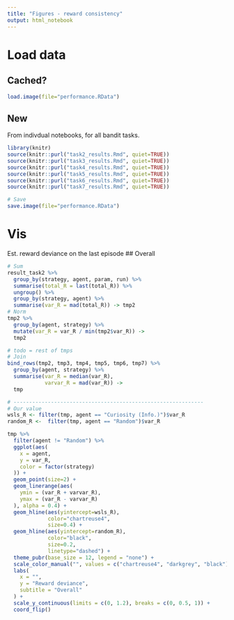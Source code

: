 ```yaml
---
title: "Figures - reward consistency"
output: html_notebook
---
```


# Load data
## Cached?
```r
load.image(file="performance.RData")
```

## New
From indivdual notebooks, for all bandit tasks.
```r
library(knitr)
source(knitr::purl("task2_results.Rmd", quiet=TRUE))
source(knitr::purl("task3_results.Rmd", quiet=TRUE))
source(knitr::purl("task4_results.Rmd", quiet=TRUE))
source(knitr::purl("task5_results.Rmd", quiet=TRUE))
source(knitr::purl("task6_results.Rmd", quiet=TRUE))
source(knitr::purl("task7_results.Rmd", quiet=TRUE))

# Save
save.image(file="performance.RData")
```

# Vis
Est. reward deviance on the last episode
## Overall
```r
# Sum
result_task2 %>%  
  group_by(strategy, agent, param, run) %>% 
  summarise(total_R = last(total_R)) %>% 
  ungroup() %>% 
  group_by(strategy, agent) %>% 
  summarise(var_R = mad(total_R)) -> tmp2 
# Norm
tmp2 %>%
  group_by(agent, strategy) %>%
  mutate(var_R = var_R / min(tmp2$var_R)) ->
  tmp2

# todo = rest of tmps
# Join
bind_rows(tmp2, tmp3, tmp4, tmp5, tmp6, tmp7) %>%
  group_by(agent, strategy) %>%
  summarise(var_R = median(var_R),
            varvar_R = mad(var_R)) ->
  tmp

# -------------------------------------------------------------
# Our value
wsls_R <- filter(tmp, agent == "Curiosity (Info.)")$var_R
random_R <-  filter(tmp, agent == "Random")$var_R

tmp %>% 
  filter(agent != "Random") %>% 
  ggplot(aes(
    x = agent,
    y = var_R,
    color = factor(strategy)
  )) +
  geom_point(size=2) +
  geom_linerange(aes(
    ymin = (var_R + varvar_R),
    ymax = (var_R - varvar_R)
  ), alpha = 0.4) +
  geom_hline(aes(yintercept=wsls_R), 
             color="chartreuse4",
             size=0.4) +
  geom_hline(aes(yintercept=random_R), 
             color="black",
             size=0.2,
             linetype="dashed") +
  theme_pubr(base_size = 12, legend = "none") +
  scale_color_manual("", values = c("chartreuse4", "darkgrey", "black")) +
  labs(
    x = "",
    y = "Reward deviance",
    subtitle = "Overall"
  ) +
  scale_y_continuous(limits = c(0, 1.2), breaks = c(0, 0.5, 1)) +
  coord_flip()
```
